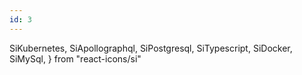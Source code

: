 ```yaml
---
id: 3
---
```


  SiKubernetes,
  SiApollographql,
  SiPostgresql,
  SiTypescript,
  SiDocker,
  SiMySql,
} from "react-icons/si"


<Skill text="Python" color="blue.500" icon={SiPython} />
<Skill text="Java" color="orange.500" icon={SiJava} />
<Skill text="Typescript" color="blue.500" icon={SiTypescript} />
<Skill text="MySQL" color="blue.500" icon={SiMysql} />
<Skill text="Webpack" color="blue.500" icon={SiWebpack} />
<Skill text="Django" color="teal.800" icon={SiDjango} />
